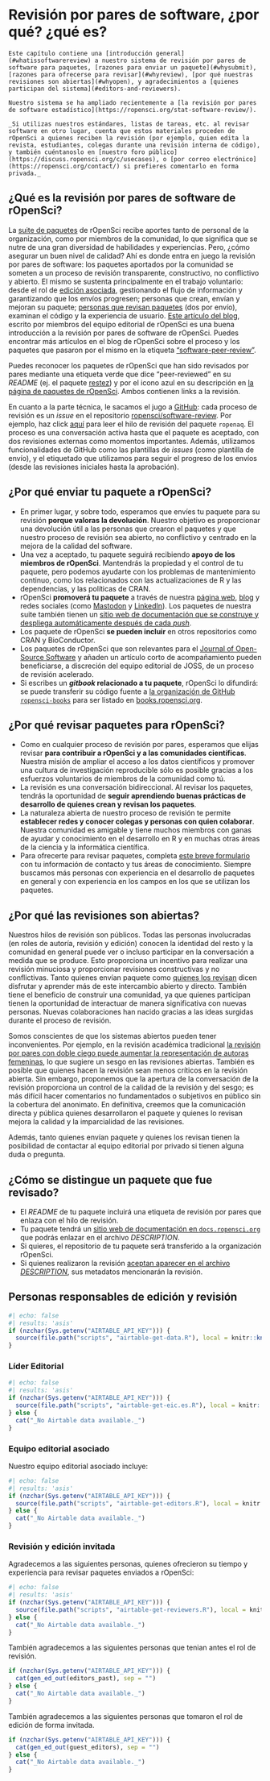 # Revisión por pares de software, ¿por qué? ¿qué es?  {#softwarereviewintro}

```block
Este capítulo contiene una [introducción general](#whatissoftwarereview) a nuestro sistema de revisión por pares de software para paquetes, [razones para enviar un paquete](#whysubmit), [razones para ofrecerse para revisar](#whyreview), [por qué nuestras revisiones son abiertas](#whyopen), y agradecimientos a [quienes participan del sistema](#editors-and-reviewers).

Nuestro sistema se ha ampliado recientemente a [la revisión por pares de software estadístico](https://ropensci.org/stat-software-review/).

_Si utilizas nuestros estándares, listas de tareas, etc. al revisar software en otro lugar, cuenta que estos materiales proceden de rOpenSci a quienes reciben la revisión (por ejemplo, quien edita la revista, estudiantes, colegas durante una revisión interna de código), y también cuéntanoslo en [nuestro foro público](https://discuss.ropensci.org/c/usecases), o [por correo electrónico](https://ropensci.org/contact/) si prefieres comentarlo en forma privada._ 
```

## ¿Qué es la revisión por pares de software de rOpenSci?  {#whatissoftwarereview}

La [suite de paquetes](https://ropensci.org/packages/) de rOpenSci recibe aportes tanto de personal de la organización, como por miembros de la comunidad, lo que significa que se nutre de una gran diversidad de habilidades y experiencias.
Pero, ¿cómo asegurar un buen nivel de calidad?
Ahí es donde entra en juego la revisión por pares de software: los paquetes aportados por la comunidad se someten a un proceso de revisión transparente, constructivo, no conflictivo y abierto.
El mismo se sustenta principalmente en el trabajo voluntario: desde el rol de [edición asociada](#associateditors), gestionando el flujo de información y garantizando que los envíos progresen; personas que crean, envían y mejoran su paquete; [personas que revisan paquetes](#reviewers) (dos por envío), examinan el código y la experiencia de usuario.
[Este artículo del blog](https://www.numfocus.org/blog/how-ropensci-uses-code-review-to-promote-reproducible-science/), escrito por miembros del equipo editorial de rOpenSci es una buena introducción a la revisión por pares de software de rOpenSci.
Puedes encontrar más artículos en el blog de rOpenSci sobre el proceso y los paquetes que pasaron por el mismo en la etiqueta ["software-peer-review"](https://ropensci.org/tags/software-peer-review/).

Puedes reconocer los paquetes de rOpenSci que han sido revisados por pares mediante una etiqueta verde que dice "peer-reviewed" en su *README* (ej. el paquete [restez](https://github.com/ropensci/restez#locally-query-genbank-)) y por el icono azul en su descripción en [la página de paquetes de rOpenSci](https://ropensci.org/packages/).
Ambos contienen links a la revisión.

En cuanto a la parte técnica, le sacamos el jugo a [GitHub](https://github.com/): cada proceso de revisión es un *issue* en el repositorio [ropensci/software-review](https://github.com/ropensci/software-review/).
Por ejemplo, haz click [aquí](https://github.com/ropensci/software-review/issues/24) para leer el hilo de revisión del paquete `ropenaq`.
El proceso es una conversación activa hasta que el paquete es aceptado, con dos revisiones externas como momentos importantes.
Además, utilizamos funcionalidades de GitHub como las plantillas de *issues* (como plantilla de envío), y el etiquetado que utilizamos para seguir el progreso de los envíos (desde las revisiones iniciales hasta la aprobación).

## ¿Por qué enviar tu paquete a rOpenSci?  {#whysubmit}

- En primer lugar, y sobre todo, esperamos que envíes tu paquete para su revisión **porque valoras la devolución**. Nuestro objetivo es proporcionar una devolución útil a las personas que crearon el paquetes y que nuestro proceso de revisión sea abierto, no conflictivo y centrado en la mejora de la calidad del software.
- Una vez a aceptado, tu paquete seguirá recibiendo **apoyo de los miembros de rOpenSci**. Mantendrás la propiedad y el control de tu paquete, pero podemos ayudarte con los problemas de mantenimiento continuo, como los relacionados con las actualizaciones de R y las dependencias, y las políticas de CRAN.
- rOpenSci **promoverá tu paquete** a través de nuestra [página web](https://ropensci.org/packages/), [blog](https://ropensci.org/blog/) y redes sociales (como [Mastodon](https://fosstodon.org/@ropensci) y [LinkedIn](https://www.linkedin.com/company/ropensci/)). Los paquetes de nuestra suite también tienen un [sitio web de documentación que se construye y despliega automáticamente después de cada *push*](#docsropensci).
- Los paquete de rOpenSci **se pueden incluir** en otros repositorios como CRAN y BioConductor.
- Los paquetes de rOpenSci que son relevantes para el [Journal of Open-Source Software](https://joss.theoj.org/) y añaden un artículo corto de acompañamiento pueden beneficiarse, a discreción del equipo editorial de JOSS, de un proceso de revisión acelerado.
- Si escribes un ***gitbook* relacionado a tu paquete**, rOpenSci lo difundirá: se puede transferir su código fuente a [la organización de GitHub `ropensci-books`](https://github.com/ropensci-books) para ser listado en [books.ropensci.org](https://books.ropensci.org/).

## ¿Por qué revisar paquetes para rOpenSci?  {#whyreview}

- Como en cualquier proceso de revisión por pares, esperamos que elijas revisar **para contribuir a rOpenSci y a las comunidades científicas**. Nuestra misión de ampliar el acceso a los datos científicos y promover una cultura de investigación reproducible sólo es posible gracias a los esfuerzos voluntarios de miembros de la comunidad como tú.
- La revisión es una conversación bidireccional. Al revisar los paquetes, tendrás la oportunidad de **seguir aprendiendo buenas prácticas de desarrollo de quienes crean y revisan los paquetes**.
- La naturaleza abierta de nuestro proceso de revisión te permite **establecer redes y conocer colegas y personas con quien colaborar**. Nuestra comunidad es amigable y tiene muchos miembros con ganas de ayudar y conocimiento en el desarrollo en R y en muchas otras áreas de la ciencia y la informática científica.
- Para ofrecerte para revisar paquetes, completa [este breve formulario](https://airtable.com/shrnfDI2S9uuyxtDw) con tu información de contacto y tus áreas de conocimiento. Siempre buscamos más personas con experiencia en el desarrollo de paquetes en general y con experiencia en los campos en los que se utilizan los paquetes.

## ¿Por qué las revisiones son abiertas?  {#whyopen}

Nuestros hilos de revisión son públicos.
Todas las personas involucradas (en roles de autoría, revisión y edición) conocen la identidad del resto y la comunidad en general puede ver o incluso participar en la conversación a medida que se produce.
Esto proporciona un incentivo para realizar una revisión minuciosa y proporcionar revisiones constructivas y no conflictivas.
Tanto quienes envían paquete como [quienes los revisan](https://ropensci.org/tags/reviewer/) dicen disfrutar y aprender más de este intercambio abierto y directo.
También tiene el beneficio de construir una comunidad, ya que quienes participan tienen la oportunidad de interactuar de manera significativa con nuevas personas.
Nuevas colaboraciones han nacido gracias a las ideas surgidas durante el proceso de revisión.

Somos conscientes de que los sistemas abiertos pueden tener inconvenientes.
Por ejemplo, en la revisión académica tradicional [la revisión por pares con doble ciego puede aumentar la representación de autoras femeninas](https://www.sciencedirect.com/science/article/pii/S0169534707002704), lo que sugiere un sesgo en las revisiones abiertas.
También es posible que quienes hacen la revisión sean menos críticos en la revisión abierta.
Sin embargo, proponemos que la apertura de la conversación de la revisión proporciona un control de la calidad de la revisión y del sesgo; es más difícil hacer comentarios no fundamentados o subjetivos en público sin la cobertura del anonimato.
En definitiva, creemos que la comunicación directa y pública quienes desarrollaron el paquete y quienes lo revisan mejora la calidad y la imparcialidad de las revisiones.

Además, tanto quienes envían paquete y quienes los revisan tienen la posibilidad de contactar al equipo editorial por privado si tienen alguna duda o pregunta.

## ¿Cómo se distingue un paquete que fue revisado? {#how-will-users-know-a-package-has-been-reviewed}

- El *README* de tu paquete incluirá una etiqueta de revisión por pares que enlaza con el hilo de revisión.
- Tu paquete tendrá un [sitio web de documentación en `docs.ropensci.org`](#rodocsci) que podrás enlazar en el archivo *DESCRIPTION*.
- Si quieres, el repositorio de tu paquete será transferido a la organización rOpenSci.
- Si quienes realizaron la revisión [aceptan aparecer en el archivo *DESCRIPTION*](#authorship), sus metadatos mencionarán la revisión.

## Personas responsables de edición y revisión   {#editors-and-reviewers}

```r
#| echo: false
#| results: 'asis'
if (nzchar(Sys.getenv("AIRTABLE_API_KEY"))) {
  source(file.path("scripts", "airtable-get-data.R"), local = knitr::knit_global())
} 
```


### Líder Editorial
```r
#| echo: false
#| results: 'asis'
if (nzchar(Sys.getenv("AIRTABLE_API_KEY"))) {
  source(file.path("scripts", "airtable-get-eic.es.R"), local = knitr::knit_global())
} else {
  cat("_No Airtable data available._")
}
```


### Equipo editorial asociado

Nuestro equipo editorial asociado incluye:

```r
#| echo: false
#| results: 'asis'
if (nzchar(Sys.getenv("AIRTABLE_API_KEY"))) {
  source(file.path("scripts", "airtable-get-editors.R"), local = knitr::knit_global())
} else {
  cat("_No Airtable data available._")
}
```


### Revisión y edición invitada

Agradecemos a las siguientes personas, quienes ofrecieron su tiempo y experiencia para revisar paquetes enviados a rOpenSci:

```r
#| echo: false
#| results: 'asis'
if (nzchar(Sys.getenv("AIRTABLE_API_KEY"))) {
  source(file.path("scripts", "airtable-get-reviewers.R"), local = knitr::knit_global())
} else {
  cat("_No Airtable data available._")
}
```

También agradecemos a las siguientes personas que tenian antes el rol de revisión. 

```r
if (nzchar(Sys.getenv("AIRTABLE_API_KEY"))) {
  cat(gen_ed_out(editors_past), sep = "")
} else {
  cat("_No Airtable data available._")
}
```

También agradecemos a las siguientes personas que tomaron el rol de edición de forma invitada. 

```r
if (nzchar(Sys.getenv("AIRTABLE_API_KEY"))) {
  cat(gen_ed_out(guest_editors), sep = "")
} else {
  cat("_No Airtable data available._")
}
```

